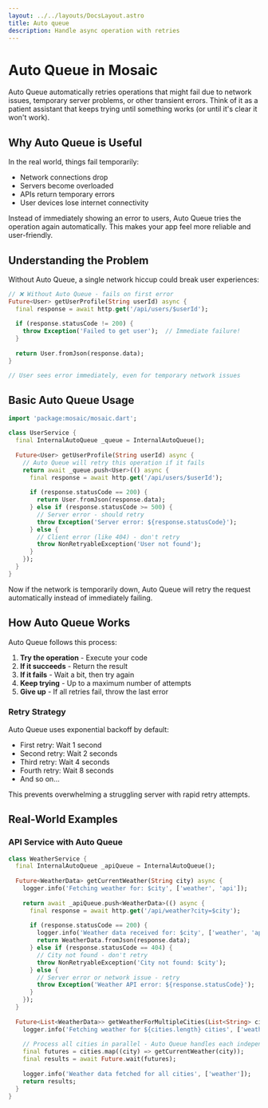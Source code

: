 ```yaml
---
layout: ../../layouts/DocsLayout.astro
title: Auto queue
description: Handle async operation with retries
---
```

# Auto Queue in Mosaic

Auto Queue automatically retries operations that might fail due to network issues, temporary server problems, or other transient errors. Think of it as a patient assistant that keeps trying until something works (or until it's clear it won't work).

## Why Auto Queue is Useful

In the real world, things fail temporarily:
- Network connections drop
- Servers become overloaded
- APIs return temporary errors
- User devices lose internet connectivity

Instead of immediately showing an error to users, Auto Queue tries the operation again automatically. This makes your app feel more reliable and user-friendly.

## Understanding the Problem

Without Auto Queue, a single network hiccup could break user experiences:

```dart
// ❌ Without Auto Queue - fails on first error
Future<User> getUserProfile(String userId) async {
  final response = await http.get('/api/users/$userId');
  
  if (response.statusCode != 200) {
    throw Exception('Failed to get user');  // Immediate failure!
  }
  
  return User.fromJson(response.data);
}

// User sees error immediately, even for temporary network issues
```

## Basic Auto Queue Usage

```dart
import 'package:mosaic/mosaic.dart';

class UserService {
  final InternalAutoQueue _queue = InternalAutoQueue();
  
  Future<User> getUserProfile(String userId) async {
    // Auto Queue will retry this operation if it fails
    return await _queue.push<User>(() async {
      final response = await http.get('/api/users/$userId');
      
      if (response.statusCode == 200) {
        return User.fromJson(response.data);
      } else if (response.statusCode >= 500) {
        // Server error - should retry
        throw Exception('Server error: ${response.statusCode}');
      } else {
        // Client error (like 404) - don't retry
        throw NonRetryableException('User not found');
      }
    });
  }
}
```

Now if the network is temporarily down, Auto Queue will retry the request automatically instead of immediately failing.

## How Auto Queue Works

Auto Queue follows this process:

1. **Try the operation** - Execute your code
2. **If it succeeds** - Return the result
3. **If it fails** - Wait a bit, then try again
4. **Keep trying** - Up to a maximum number of attempts
5. **Give up** - If all retries fail, throw the last error

### Retry Strategy

Auto Queue uses exponential backoff by default:
- First retry: Wait 1 second
- Second retry: Wait 2 seconds  
- Third retry: Wait 4 seconds
- Fourth retry: Wait 8 seconds
- And so on...

This prevents overwhelming a struggling server with rapid retry attempts.

## Real-World Examples

### API Service with Auto Queue

```dart
class WeatherService {
  final InternalAutoQueue _apiQueue = InternalAutoQueue();
  
  Future<WeatherData> getCurrentWeather(String city) async {
    logger.info('Fetching weather for: $city', ['weather', 'api']);
    
    return await _apiQueue.push<WeatherData>(() async {
      final response = await http.get('/api/weather?city=$city');
      
      if (response.statusCode == 200) {
        logger.info('Weather data received for: $city', ['weather', 'api']);
        return WeatherData.fromJson(response.data);
      } else if (response.statusCode == 404) {
        // City not found - don't retry
        throw NonRetryableException('City not found: $city');
      } else {
        // Server error or network issue - retry
        throw Exception('Weather API error: ${response.statusCode}');
      }
    });
  }
  
  Future<List<WeatherData>> getWeatherForMultipleCities(List<String> cities) async {
    logger.info('Fetching weather for ${cities.length} cities', ['weather']);
    
    // Process all cities in parallel - Auto Queue handles each independently
    final futures = cities.map((city) => getCurrentWeather(city));
    final results = await Future.wait(futures);
    
    logger.info('Weather data fetched for all cities', ['weather']);
    return results;
  }
}
```

